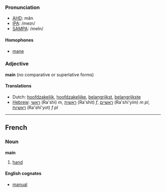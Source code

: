 ===Pronunciation===
*[[w:AHD|AHD]]: mān
*[[w:IPA|IPA]]: /meɪn/
*[[w:SAMPA|SAMPA]]: /meIn/

====Homophones====
*[[mane]]

===Adjective===
'''main''' (no comparative or superlative forms)

====Translations====
*Dutch: [[hoofdzakelijk]], [[hoofdzakelijke]], [[belangrijkst]], [[belangrijkste]]
*[[Hebrew]]: [[ראשי]] (Ra'shi) ''m'', [[ראשית]] (Ra'shit) ''f'', [[ראשיים]] (Ra'shi'yim) ''m pl'', [[ראשיות]] (Ra'shi'yot) ''f pl''

----

==French==
===Noun===
'''main'''

# [[hand]]

====English cognates====
*[[manual]]